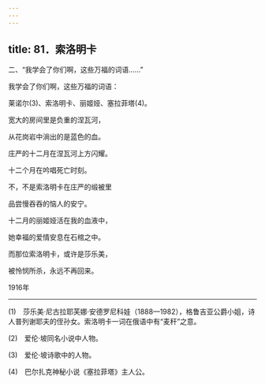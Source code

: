```yaml
---
---
---
```

title: 81．索洛明卡
---



二、“我学会了你们啊，这些万福的词语……”


我学会了你们啊，这些万福的词语：

莱诺尔(3)、索洛明卡、丽姬娅、塞拉菲塔(4)。

宽大的房间里是负重的涅瓦河，

从花岗岩中淌出的是蓝色的血。

庄严的十二月在涅瓦河上方闪耀。

十二个月在吟唱死亡时刻。

不，不是索洛明卡在庄严的缎被里

品尝慢吞吞的恼人的安宁。

十二月的丽姬娅活在我的血液中，

她幸福的爱情安息在石棺之中。

而那位索洛明卡，或许是莎乐美，

被怜悯所杀，永远不再回来。

1916年



* * *



(1)　莎乐美·尼古拉耶芙娜·安德罗尼科娃（1888—1982），格鲁吉亚公爵小姐，诗人普列谢耶夫的侄孙女。索洛明卡一词在俄语中有“麦秆”之意。

(2)　爱伦·坡同名小说中人物。

(3)　爱伦·坡诗歌中的人物。

(4)　巴尔扎克神秘小说《塞拉菲塔》主人公。
